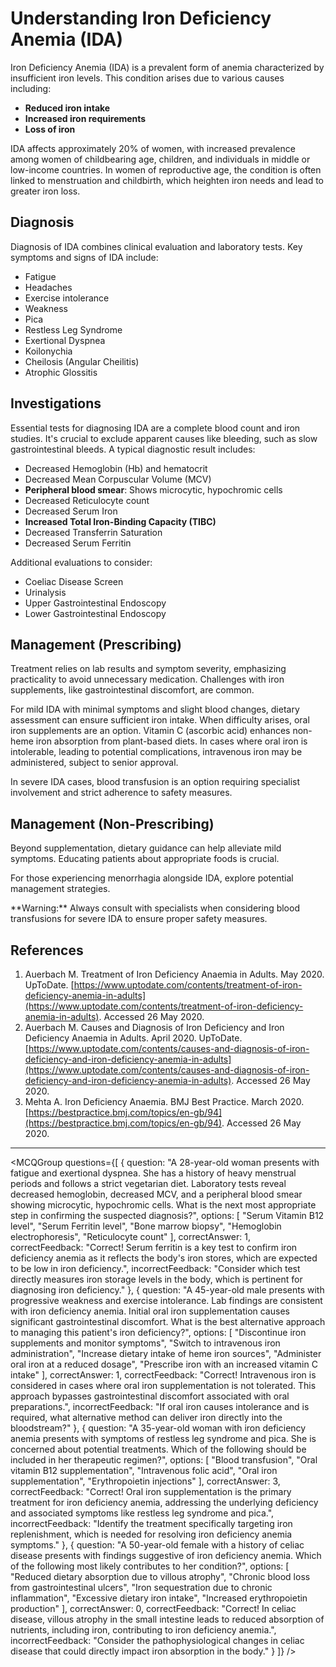 
# Understanding Iron Deficiency Anemia (IDA)

Iron Deficiency Anemia (IDA) is a prevalent form of anemia characterized by insufficient iron levels. This condition arises due to various causes including:

- **Reduced iron intake**
- **Increased iron requirements**
- **Loss of iron**

IDA affects approximately 20% of women, with increased prevalence among women of childbearing age, children, and individuals in middle or low-income countries. In women of reproductive age, the condition is often linked to menstruation and childbirth, which heighten iron needs and lead to greater iron loss.

## Diagnosis

Diagnosis of IDA combines clinical evaluation and laboratory tests. Key symptoms and signs of IDA include:

- Fatigue
- Headaches
- Exercise intolerance
- Weakness
- Pica
- Restless Leg Syndrome
- Exertional Dyspnea
- Koilonychia
- Cheilosis (Angular Cheilitis)
- Atrophic Glossitis

## Investigations

Essential tests for diagnosing IDA are a complete blood count and iron studies. It's crucial to exclude apparent causes like bleeding, such as slow gastrointestinal bleeds. A typical diagnostic result includes:

- Decreased Hemoglobin (Hb) and hematocrit
- Decreased Mean Corpuscular Volume (MCV)
- **Peripheral blood smear**: Shows microcytic, hypochromic cells
- Decreased Reticulocyte count
- Decreased Serum Iron
- **Increased Total Iron-Binding Capacity (TIBC)**
- Decreased Transferrin Saturation
- Decreased Serum Ferritin

Additional evaluations to consider:

- Coeliac Disease Screen
- Urinalysis
- Upper Gastrointestinal Endoscopy
- Lower Gastrointestinal Endoscopy

## Management (Prescribing)

Treatment relies on lab results and symptom severity, emphasizing practicality to avoid unnecessary medication. Challenges with iron supplements, like gastrointestinal discomfort, are common.

For mild IDA with minimal symptoms and slight blood changes, dietary assessment can ensure sufficient iron intake. When difficulty arises, oral iron supplements are an option. Vitamin C (ascorbic acid) enhances non-heme iron absorption from plant-based diets. In cases where oral iron is intolerable, leading to potential complications, intravenous iron may be administered, subject to senior approval.

In severe IDA cases, blood transfusion is an option requiring specialist involvement and strict adherence to safety measures.

## Management (Non-Prescribing)

Beyond supplementation, dietary guidance can help alleviate mild symptoms. Educating patients about appropriate foods is crucial.

For those experiencing menorrhagia alongside IDA, explore potential management strategies.

<Callout emoji="⚠️">
**Warning:** Always consult with specialists when considering blood transfusions for severe IDA to ensure proper safety measures.
</Callout>

## References

1. Auerbach M. Treatment of Iron Deficiency Anaemia in Adults. May 2020. UpToDate. [https://www.uptodate.com/contents/treatment-of-iron-deficiency-anemia-in-adults](https://www.uptodate.com/contents/treatment-of-iron-deficiency-anemia-in-adults). Accessed 26 May 2020.
2. Auerbach M. Causes and Diagnosis of Iron Deficiency and Iron Deficiency Anaemia in Adults. April 2020. UpToDate. [https://www.uptodate.com/contents/causes-and-diagnosis-of-iron-deficiency-and-iron-deficiency-anemia-in-adults](https://www.uptodate.com/contents/causes-and-diagnosis-of-iron-deficiency-and-iron-deficiency-anemia-in-adults). Accessed 26 May 2020.
3. Mehta A. Iron Deficiency Anaemia. BMJ Best Practice. March 2020. [https://bestpractice.bmj.com/topics/en-gb/94](https://bestpractice.bmj.com/topics/en-gb/94). Accessed 26 May 2020.

---

<MCQGroup questions={[
  {
    question: "A 28-year-old woman presents with fatigue and exertional dyspnea. She has a history of heavy menstrual periods and follows a strict vegetarian diet. Laboratory tests reveal decreased hemoglobin, decreased MCV, and a peripheral blood smear showing microcytic, hypochromic cells. What is the next most appropriate step in confirming the suspected diagnosis?",
    options: [
      "Serum Vitamin B12 level",
      "Serum Ferritin level",
      "Bone marrow biopsy",
      "Hemoglobin electrophoresis",
      "Reticulocyte count"
    ],
    correctAnswer: 1,
    correctFeedback: "Correct! Serum ferritin is a key test to confirm iron deficiency anemia as it reflects the body's iron stores, which are expected to be low in iron deficiency.",
    incorrectFeedback: "Consider which test directly measures iron storage levels in the body, which is pertinent for diagnosing iron deficiency."
  },
  {
    question: "A 45-year-old male presents with progressive weakness and exercise intolerance. Lab findings are consistent with iron deficiency anemia. Initial oral iron supplementation causes significant gastrointestinal discomfort. What is the best alternative approach to managing this patient's iron deficiency?",
    options: [
      "Discontinue iron supplements and monitor symptoms",
      "Switch to intravenous iron administration",
      "Increase dietary intake of heme iron sources",
      "Administer oral iron at a reduced dosage",
      "Prescribe iron with an increased vitamin C intake"
    ],
    correctAnswer: 1,
    correctFeedback: "Correct! Intravenous iron is considered in cases where oral iron supplementation is not tolerated. This approach bypasses gastrointestinal discomfort associated with oral preparations.",
    incorrectFeedback: "If oral iron causes intolerance and is required, what alternative method can deliver iron directly into the bloodstream?"
  },
  {
    question: "A 35-year-old woman with iron deficiency anemia presents with symptoms of restless leg syndrome and pica. She is concerned about potential treatments. Which of the following should be included in her therapeutic regimen?",
    options: [
      "Blood transfusion",
      "Oral vitamin B12 supplementation",
      "Intravenous folic acid",
      "Oral iron supplementation",
      "Erythropoietin injections"
    ],
    correctAnswer: 3,
    correctFeedback: "Correct! Oral iron supplementation is the primary treatment for iron deficiency anemia, addressing the underlying deficiency and associated symptoms like restless leg syndrome and pica.",
    incorrectFeedback: "Identify the treatment specifically targeting iron replenishment, which is needed for resolving iron deficiency anemia symptoms."
  },
  {
    question: "A 50-year-old female with a history of celiac disease presents with findings suggestive of iron deficiency anemia. Which of the following most likely contributes to her condition?",
    options: [
      "Reduced dietary absorption due to villous atrophy",
      "Chronic blood loss from gastrointestinal ulcers",
      "Iron sequestration due to chronic inflammation",
      "Excessive dietary iron intake",
      "Increased erythropoietin production"
    ],
    correctAnswer: 0,
    correctFeedback: "Correct! In celiac disease, villous atrophy in the small intestine leads to reduced absorption of nutrients, including iron, contributing to iron deficiency anemia.",
    incorrectFeedback: "Consider the pathophysiological changes in celiac disease that could directly impact iron absorption in the body."
  }
]} />